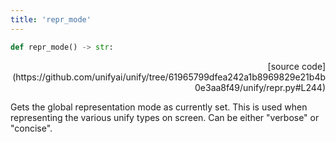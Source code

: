 ```yaml
---
title: 'repr_mode'
---
```


```python
def repr_mode() -> str:
```

<p align="right">[source code](https://github.com/unifyai/unify/tree/61965799dfea242a1b8969829e21b4b0e3aa8f49/unify/repr.py#L244)</p>

Gets the global representation mode as currently set. This is used when representing
the various unify types on screen. Can be either "verbose" or "concise".